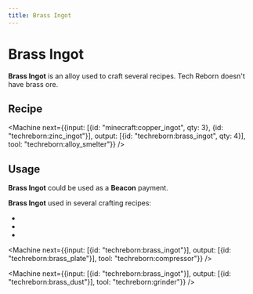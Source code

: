 ```yaml
---
title: Brass Ingot
---
```


<ItemImage file="brass_ingot" alt="Ingots" size="200" />

# Brass Ingot

**Brass Ingot** is an alloy used to craft several recipes. Tech Reborn doesn't have brass ore.

## Recipe

<CraftingTable recipe="input techreborn:brass_nugget techreborn:brass_nugget techreborn:brass_nugget input techreborn:brass_nugget techreborn:brass_nugget techreborn:brass_nugget input techreborn:brass_nugget techreborn:brass_nugget techreborn:brass_nugget output techreborn:brass_ingot"/>
<CraftingTable recipe="input air air air input air techreborn:brass_storage_block air input air air air output techreborn:brass_ingot,9"/>

<Machine next={{input: [{id: "minecraft:copper_ingot", qty: 3}, {id: "techreborn:zinc_ingot"}], output: [{id: "techreborn:brass_ingot", qty: 4}], tool: "techreborn:alloy_smelter"}} />

<Machine recipe="input techreborn:brass_dust output techreborn:brass_ingot tool techreborn:iron_furnace" />

## Usage

**Brass Ingot** could be used as a **Beacon** payment.

**Brass Ingot** used in several crafting recipes:

- <McItem slug="techreborn:brass_nugget" inline={true}/>
- <McItem slug="techreborn:brass_storage_block" inline={true}/>
- <McItem slug="techreborn:mixed_metal_ingot" inline={true}/>

<Machine next={{input: [{id: "techreborn:brass_ingot"}], output: [{id: "techreborn:brass_plate"}], tool: "techreborn:compressor"}} />

<Machine next={{input: [{id: "techreborn:brass_ingot"}], output: [{id: "techreborn:brass_dust"}], tool: "techreborn:grinder"}} />
